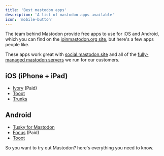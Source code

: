 ```yaml
---
title: 'Best mastodon apps'
description: 'A list of mastodon apps available'
icon: 'mobile-button'
---
```


The team behind Mastodon provide free apps to use for iOS and Android, which you can find on the [joinmastodon.org site](https://joinmastodon.org/apps), but here's a few apps people like.

<Tip>These apps work great with [social.mastodon.site](https://social.mastodon.site) and all of the [fully-managed mastodon servers](/mastodon-servers) we run for our customers.</Tip>


## iOS (iPhone + iPad)

- [Ivory](https://apps.apple.com/app/ivory-for-mastodon-by-tapbots/id6444602274) (Paid)
- [Tooot](https://apps.apple.com/app/tooot/id1549772269)
- [Trunks](https://apps.apple.com/app/trunks-for-mastodon/id6444749479)

## Android

- [Tusky for Mastodon](https://play.google.com/store/apps/details?id=com.keylesspalace.tusky)
- [Focus](https://play.google.com/store/apps/details?id=allen.town.focus.mastodon) (Paid)
- [Tooot](https://play.google.com/store/apps/details?id=com.xmflsct.app.tooot)

<Card title="Mastodon 101 - how to get started" icon="newspaper" iconType="duotone" color="#069069" href="/blog/posts/new-to-mastodon-101">
So you want to try out Mastodon? here's everything you need to know.
</Card>